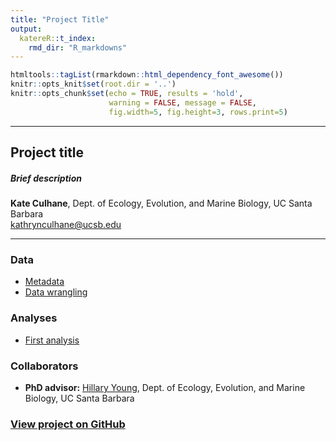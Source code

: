```yaml
---
title: "Project Title"
output:
  katereR::t_index:
    rmd_dir: "R_markdowns"
---
```


```r
htmltools::tagList(rmarkdown::html_dependency_font_awesome())
knitr::opts_knit$set(root.dir = '..')
knitr::opts_chunk$set(echo = TRUE, results = 'hold',
                      warning = FALSE, message = FALSE,
                      fig.width=5, fig.height=3, rows.print=5)
```

***

<div class = "summary">

# Project title

##### Brief description

**Kate Culhane**, Dept. of Ecology, Evolution, and Marine Biology, UC Santa Barbara  
[kathrynculhane@ucsb.edu](kathrynculhane@ucsb.edu)
[<i class="fa fa-github"></i>](https://github.com/katekathrynkat/)
[<i class="fa fa-twitter"></i>](https://twitter.com/katekathrynkat/)

</div>

***

### <i class="fa fa-table fa-fw"></i> Data

- [Metadata]()
- [Data wrangling]()

### <i class="fa fa-chart-line fa-fw"></i> Analyses

- [First analysis]()

### <i class="fa fa-users fa-fw"></i> Collaborators

- **PhD advisor:** [Hillary Young](https://young-lab.eemb.ucsb.edu/), Dept. of Ecology, Evolution, and Marine Biology, UC Santa Barbara

### [<i class="fa fa-github fa-fw"></i> View project on GitHub](https://github.com/katekathrynkat/PROJECT_PATH)

<br>